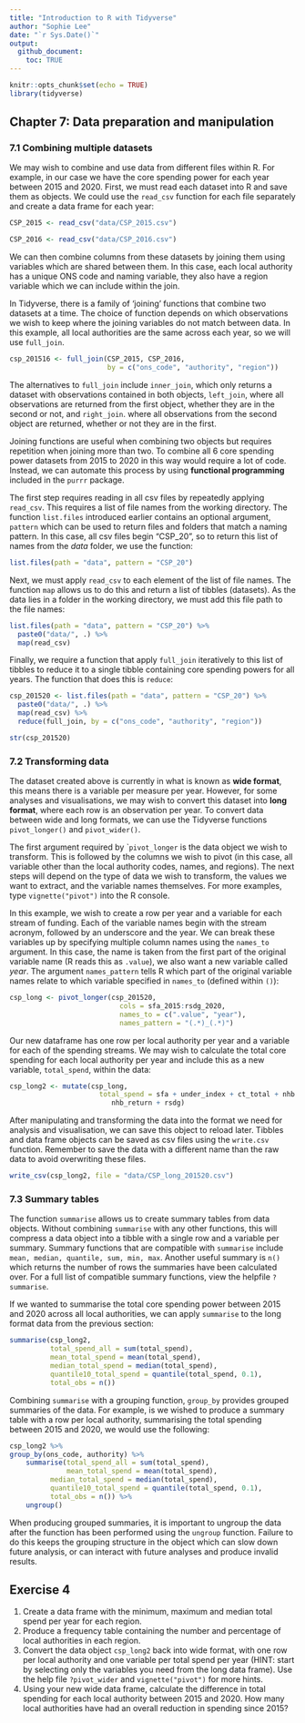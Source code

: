 ```yaml
---
title: "Introduction to R with Tidyverse"
author: "Sophie Lee"
date: "`r Sys.Date()`"
output:   
  github_document:
    toc: TRUE
---
```


```r
knitr::opts_chunk$set(echo = TRUE)
library(tidyverse)
```

## Chapter 7: Data preparation and manipulation

### 7.1 Combining multiple datasets
We may wish to combine and use data from different files within R. For example, in our case we have the core spending power for each year between 2015 and 2020. First, we must read each dataset into R and save them as objects. We could use the ```read_csv``` function for each file separately and create a data frame for each year:

```r
CSP_2015 <- read_csv("data/CSP_2015.csv")

CSP_2016 <- read_csv("data/CSP_2016.csv")
```

We can then combine columns from these datasets by joining them using variables which are shared between them. In this case, each local authority has a unique ONS code and naming variable, they also have a region variable which we can include within the join. 

In Tidyverse, there is a family of 'joining' functions that combine two datasets at a time. The choice of function depends on which observations we wish to keep where the joining variables do not match between data. In this example, all local authorities are the same across each year, so we will use ```full_join```. 

```r
csp_201516 <- full_join(CSP_2015, CSP_2016, 
                        by = c("ons_code", "authority", "region"))
```

The alternatives to ```full_join``` include ```inner_join```, which only returns a dataset with observations contained in both objects, ```left_join```, where all observations are returned from the first object, whether they are in the second or not, and ```right_join```. where all observations from the second object are returned, whether or not they are in the first. 

Joining functions are useful when combining two objects but requires repetition when joining more than two. To combine all 6 core spending power datasets from 2015 to 2020 in this way would require a lot of code. Instead, we can automate this process by using **functional programming** included in the ```purrr``` package.

The first step requires reading in all csv files by repeatedly applying ```read_csv```. This requires a list of file names from the working directory. The function ```list.files``` introduced earlier contains an optional argument, ```pattern``` which can be used to return files and folders that match a naming pattern. In this case, all csv files begin "CSP_20", so to return this list of names from the *data* folder, we use the function:

```r
list.files(path = "data", pattern = "CSP_20")
```

Next, we must apply ```read_csv``` to each element of the list of file names. The function ```map``` allows us to do this and return a list of tibbles (datasets). As the data lies in a folder in the working directory, we must add this file path to the file names:

```r
list.files(path = "data", pattern = "CSP_20") %>% 
  paste0("data/", .) %>% 
  map(read_csv)
```

Finally, we require a function that apply ```full_join``` iteratively to this list of tibbles to reduce it to a single tibble containing core spending powers for all years. The function that does this is ```reduce```:

```r
csp_201520 <- list.files(path = "data", pattern = "CSP_20") %>% 
  paste0("data/", .) %>% 
  map(read_csv) %>% 
  reduce(full_join, by = c("ons_code", "authority", "region"))
```

```r
str(csp_201520)
```

### 7.2 Transforming data

The dataset created above is currently in what is known as **wide format**, this means there is a variable per measure per year. However, for some analyses and visualisations, we may wish to convert this dataset into **long format**, where each row is an observation per year. To convert data between wide and long formats, we can use the Tidyverse functions ```pivot_longer()``` and ```pivot_wider()```.

The first argument required by ````pivot_longer``` is the data object we wish to transform. This is followed by the columns we wish to pivot (in this case, all variable other than the local authority codes, names, and regions). The next steps will depend on the type of data we wish to transform, the values we want to extract, and the variable names themselves. For more examples, type ```vignette("pivot")``` into the R console. 

In this example, we wish to create a row per year and a variable for each stream of funding. Each of the variable names begin with the stream acronym, followed by an underscore and the year. We can break these variables up by specifying multiple column names using the ```names_to``` argument. In this case, the name is taken from the first part of the original variable name (R reads this as ```.value```), we also want a new variable called *year*. The argument ```names_pattern``` tells R which part of the original variable names relate to which variable specified in ```names_to``` (defined within ```()```): 

```r
csp_long <- pivot_longer(csp_201520, 
                           cols = sfa_2015:rsdg_2020,
                           names_to = c(".value", "year"),
                           names_pattern = "(.*)_(.*)")
```

Our new dataframe has one row per local authority per year and a variable for each of the spending streams. We may wish to calculate the total core spending for each local authority per year and include this as a new variable, ```total_spend```, within the data:

```r
csp_long2 <- mutate(csp_long, 
                      total_spend = sfa + under_index + ct_total + nhb + 
 	  	     		     nhb_return + rsdg)
```

After manipulating and transforming the data into the format we need for analysis and visualisation, we can save this object to reload later. Tibbles and data frame objects can be saved as  csv files using the ```write.csv``` function. Remember to save the data with a different name than the raw data to avoid overwriting these files. 

```r
write_csv(csp_long2, file = "data/CSP_long_201520.csv")
```


### 7.3 Summary tables

The function ```summarise``` allows us to create summary tables from data objects. Without combining ```summarise``` with any other functions, this will compress a data object into a tibble with a single row and a variable per summary. Summary functions that are compatible with ```summarise``` include ```mean, median, quantile, sum, min, max```. Another useful summary is ```n()``` which returns the number of rows the summaries have been calculated over. For a full list of compatible summary functions, view the helpfile ```?summarise```.

If we wanted to summarise the total core spending power between 2015 and 2020 across all local authorities, we can apply ```summarise``` to the long format data from the previous section:

```r
summarise(csp_long2, 
          total_spend_all = sum(total_spend),
          mean_total_spend = mean(total_spend),
          median_total_spend = median(total_spend),
          quantile10_total_spend = quantile(total_spend, 0.1),
          total_obs = n())
```

Combining ```summarise``` with a grouping function, ```group_by``` provides grouped summaries of the data. For example, is we wished to produce a summary table with a row per local authority, summarising the total spending between 2015 and 2020, we would use the following:

```r
csp_long2 %>% 
group_by(ons_code, authority) %>% 
    summarise(total_spend_all = sum(total_spend),
              mean_total_spend = mean(total_spend),
          median_total_spend = median(total_spend),
          quantile10_total_spend = quantile(total_spend, 0.1),
          total_obs = n()) %>%
    ungroup()

```

When producing grouped summaries, it is important to ungroup the data after the function has been performed using the ```ungroup``` function. Failure to do this keeps the grouping structure in the object which can slow down future analysis, or can interact with future analyses and produce invalid results.

## Exercise 4
1.	Create a data frame with the minimum, maximum and median total spend per year for each region. 
2.	Produce a frequency table containing the number and percentage of local authorities in each region.
3.	Convert the data object ```csp_long2``` back into wide format, with one row per local authority and one variable per total spend per year (HINT: start by selecting only the variables you need from the long data frame). Use the help file ```?pivot_wider``` and ```vignette("pivot")``` for more hints.
4.	Using your new wide data frame, calculate the difference in total spending for each local authority between 2015 and 2020. How many local authorities have had an overall reduction in spending since 2015?


